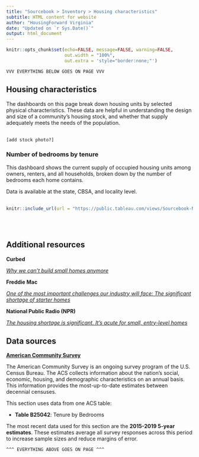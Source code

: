 ```yaml
---
title: "Sourcebook > Inventory > Housing characteristics"
subtitle: HTML content for website
author: "HousingForward Virginia"
date: "Updated on `r Sys.Date()`"
output: html_document
---
```


```r
knitr::opts_chunk$set(echo=FALSE, message=FALSE, warning=FALSE,
                      out.width = "100%",
                      out.extra = 'style="border:none;"')
```


```
VVV EVERYTHING BELOW GOES ON PAGE VVV
```

## Housing characteristics

The dashboards on this page break down housing units by selected physical characteristics. These data are helpful in understanding the design and size of a community's housing stock, and whether that supply adequately meets the needs of the population.
<br>
<br>
```
[add stock photo?]
```

### Number of bedrooms by tenure

This dashboard shows the current supply of occupied housing units among owners, renters, and all households, broken down by the number of bedrooms each home contains.

Data is available at the state, CBSA, and locality level.
<br>
<br>
```r
knitr::include_url(url = "https://public.tableau.com/views/Sourcebook-Numberofbedroomsbytenure/Statewide?:showVizHome=no&:embed=true", height = "500px")
```
<br>
<br>

## Additional resources

**Curbed**

[*Why we can't build small homes anymore*](https://archive.curbed.com/2020/3/10/21168519/homes-for-sale-american-home-suburbs)

**Freddie Mac**

[*One of the most important challenges our industry will face: The significant shortage of starter homes*](https://www.freddiemac.com/perspectives/sam-khater/20210415-single-family-shortage)

**National Public Radio (NPR)**

[*The housing shortage is significant. It's acute for small, entry-level homes*](https://www.npr.org/2021/09/04/1033585422/the-housing-shortage-is-significant-its-acute-for-small-entry-level-homes)


## Data sources

[**American Community Survey**](https://www.census.gov/programs-surveys/acs)

The American Community Survey is an ongoing survey program of the U.S. Census Bureau. The ACS collects information about the nation’s social, economic, housing, and demographic characteristics on an annual basis. This information provides the most-up-to-date estimates between decennial censuses.

This section uses data from one ACS table:

* **Table B25042**: Tenure by Bedrooms

The most recent data used for this section are the **2015-2019 5-year estimates**. These estimates average all survey responses across this period to increase sample sizes and reduce margins of error.



```
^^^ EVERYTHING ABOVE GOES ON PAGE ^^^
```